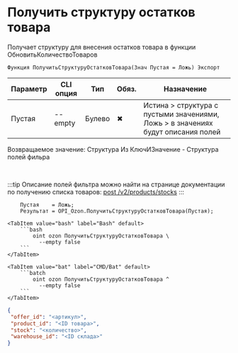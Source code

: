 ﻿---
sidebar_position: 7
description: Получить структуру остатков товара и другие функции для работы с Ozon в Открытом пакете интеграций - бесплатной open-source библиотеке интеграций для 1С:Предприятие 8, OneScript и CLI
keywords: [1C, 1С, 1С:Предприятие, 1С:Предприятие 8.3, API, Интеграция, Сервисы, Обмен, OneScript, CLI, Ozon]
---


# Получить структуру остатков товара
 Получает структуру для внесения остатков товара в функции ОбновитьКоличествоТоваров



`Функция ПолучитьСтруктуруОстатковТовара(Знач Пустая = Ложь) Экспорт`

  | Параметр | CLI опция | Тип | Обяз. | Назначение |
  |-|-|-|-|-|
  | Пустая | --empty | Булево | &#x2716; | Истина > структура с пустыми значениями, Ложь > в значениях будут описания полей |

  
  Возвращаемое значение:   Структура Из КлючИЗначение - Структура полей фильра

<br/>

:::tip
Описание полей фильтра можно найти на странице документации по получению списка товаров: [post /v2/products/stocks](https://docs.ozon.ru/api/seller/#operation/ProductAPI_ProductsStocksV2)
:::
<br/>


```bsl title="Пример использования для 1С:Предприятие/OneScript"
    Пустая    = Ложь;
    Результат = OPI_Ozon.ПолучитьСтруктуруОстатковТовара(Пустая);
```
    

 <Tabs>
  
    <TabItem value="bash" label="Bash" default>
        ```bash
            oint ozon ПолучитьСтруктуруОстатковТовара \
              --empty false
        ```
    </TabItem>
  
    <TabItem value="bat" label="CMD/Bat" default>
        ```batch
            oint ozon ПолучитьСтруктуруОстатковТовара ^
              --empty false
        ```
    </TabItem>
</Tabs>


```json title="Результат"
{
 "offer_id": "<артикул>",
 "product_id": "<ID товара>",
 "stock": "<количество>",
 "warehouse_id": "<ID склада>"
}
```
